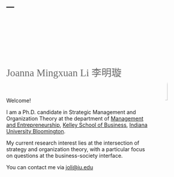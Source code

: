 ---
---
<link href="site_libs/fontawesome-free-6.0.0-beta3-web/css/all.css" rel="stylesheet">

&nbsp;

&nbsp;

&nbsp;

<img src="images/Kelley.JPG" style="width:18%; border:0px solid; margin-left: 30px; margin-right: 20px；margin-top: 50px; object-fit: cover; border-radius: 80%;" align="right"  alt="Avatar">

&nbsp;

<span style="color:Dimgrey; font-size: 20pt; font-family:'Verdana'" >Joanna Mingxuan Li </span>    <span style="color:Dimgrey; font-size: 20pt; font-family:'Verdana'" >李明璇</span>

&nbsp;

<p style="color:#778899; font-size: 13pt; font-family:'Arial'" >
Welcome!

I am a Ph.D. candidate in Strategic Management and Organization Theory at the department of [Management and Entrepreneurship](https://kelley.iu.edu/faculty-research/departments/management-entrepreneurship/index.html), [Kelley School of Business](https://kelley.iu.edu/), [Indiana University Bloomington](https://indiana.edu/).

My current research interest lies at the intersection of strategy and organization theory, with a particular focus on questions at the business-society interface. 

You can contact me via [joli@iu.edu](joli@iu.edu)</p>



